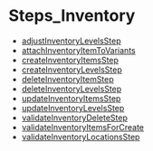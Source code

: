 
# Steps\_Inventory

- [adjustInventoryLevelsStep](../../functions/core_flows.adjustInventoryLevelsStep/page.mdx)
- [attachInventoryItemToVariants](../../functions/core_flows.attachInventoryItemToVariants/page.mdx)
- [createInventoryItemsStep](../../functions/core_flows.createInventoryItemsStep/page.mdx)
- [createInventoryLevelsStep](../../functions/core_flows.createInventoryLevelsStep/page.mdx)
- [deleteInventoryItemStep](../../functions/core_flows.deleteInventoryItemStep/page.mdx)
- [deleteInventoryLevelsStep](../../functions/core_flows.deleteInventoryLevelsStep/page.mdx)
- [updateInventoryItemsStep](../../functions/core_flows.updateInventoryItemsStep/page.mdx)
- [updateInventoryLevelsStep](../../functions/core_flows.updateInventoryLevelsStep/page.mdx)
- [validateInventoryDeleteStep](../../functions/core_flows.validateInventoryDeleteStep/page.mdx)
- [validateInventoryItemsForCreate](../../functions/core_flows.validateInventoryItemsForCreate/page.mdx)
- [validateInventoryLocationsStep](../../functions/core_flows.validateInventoryLocationsStep/page.mdx)
